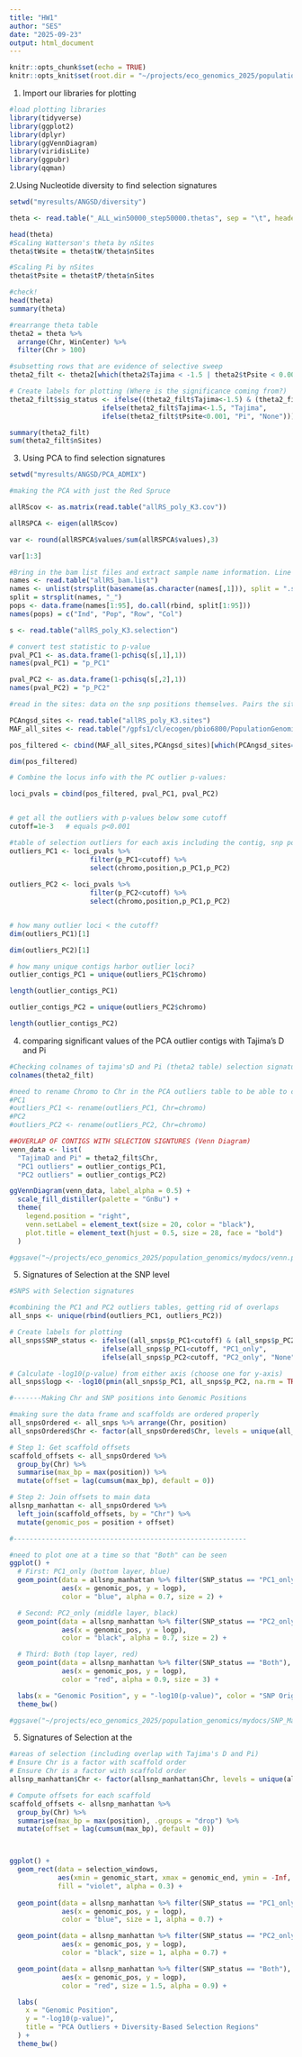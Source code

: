 ```yaml
---
title: "HW1"
author: "SES"
date: "2025-09-23"
output: html_document
---
```


```r
knitr::opts_chunk$set(echo = TRUE)
knitr::opts_knit$set(root.dir = "~/projects/eco_genomics_2025/population_genomics")
```

1. Import our libraries for plotting 
```r
#load plotting libraries 
library(tidyverse)
library(ggplot2)
library(dplyr)
library(ggVennDiagram)
library(viridisLite)
library(ggpubr)
library(qqman)
```
2.Using Nucleotide diversity to find selection signatures
```r
setwd("myresults/ANGSD/diversity")

theta <- read.table("_ALL_win50000_step50000.thetas", sep = "\t", header = T)

head(theta)
#Scaling Watterson's theta by nSites
theta$tWsite = theta$tW/theta$nSites 

#Scaling Pi by nSites
theta$tPsite = theta$tP/theta$nSites 

#check!
head(theta)
summary(theta)

#rearrange theta table 
theta2 = theta %>% 
  arrange(Chr, WinCenter) %>%
  filter(Chr > 100)

#subsetting rows that are evidence of selective sweep
theta2_filt <- theta2[which(theta2$Tajima < -1.5 | theta2$tPsite < 0.001),]

# Create labels for plotting (Where is the significance coming from?)
theta2_filt$sig_status <- ifelse((theta2_filt$Tajima<-1.5) & (theta2_filt$tPsite<cutoff), "Both",
                       ifelse(theta2_filt$Tajima<-1.5, "Tajima",
                       ifelse(theta2_filt$tPsite<0.001, "Pi", "None")))

summary(theta2_filt)
sum(theta2_filt$nSites)

```

3. Using PCA to find selection signatures 
```r
setwd("myresults/ANGSD/PCA_ADMIX")

#making the PCA with just the Red Spruce 

allRScov <- as.matrix(read.table("allRS_poly_K3.cov"))

allRSPCA <- eigen(allRScov)

var <- round(allRSPCA$values/sum(allRSPCA$values),3)

var[1:3]

#Bring in the bam list files and extract sample name information. Line 40 is the data frame with the list of names. The last number is the number of samples (1-95)
names <- read.table("allRS_bam.list")
names <- unlist(strsplit(basename(as.character(names[,1])), split = ".sorted.rmdup.bam"))
split = strsplit(names, "_")
pops <- data.frame(names[1:95], do.call(rbind, split[1:95]))
names(pops) = c("Ind", "Pop", "Row", "Col")

s <- read.table("allRS_poly_K3.selection")

# convert test statistic to p-value
pval_PC1 <- as.data.frame(1-pchisq(s[,1],1))
names(pval_PC1) = "p_PC1"

pval_PC2 <- as.data.frame(1-pchisq(s[,2],1))
names(pval_PC2) = "p_PC2"

#read in the sites: data on the snp positions themselves. Pairs the site information with sites that were selected for analysis in the outlier test.

PCAngsd_sites <- read.table("allRS_poly_K3.sites")
MAF_all_sites <- read.table("/gpfs1/cl/ecogen/pbio6800/PopulationGenomics/ANGSD/allRS_poly.mafs.gz", header=T)

pos_filtered <- cbind(MAF_all_sites,PCAngsd_sites)[which(PCAngsd_sites==1),]

dim(pos_filtered)

# Combine the locus info with the PC outlier p-values:

loci_pvals = cbind(pos_filtered, pval_PC1, pval_PC2)


# get all the outliers with p-values below some cutoff
cutoff=1e-3   # equals p<0.001

#table of selection outliers for each axis including the contig, snp position, and p_values 
outliers_PC1 <- loci_pvals %>%
                    filter(p_PC1<cutoff) %>%
                    select(chromo,position,p_PC1,p_PC2)
                    
outliers_PC2 <- loci_pvals %>%
                    filter(p_PC2<cutoff) %>%
                    select(chromo,position,p_PC1,p_PC2)


# how many outlier loci < the cutoff?
dim(outliers_PC1)[1]

dim(outliers_PC2)[1]

# how many unique contigs harbor outlier loci?
outlier_contigs_PC1 = unique(outliers_PC1$chromo)

length(outlier_contigs_PC1)

outlier_contigs_PC2 = unique(outliers_PC2$chromo)

length(outlier_contigs_PC2)
```
4. comparing significant values of the PCA outlier contigs with Tajima's D and Pi 
```r
#Checking colnames of tajima'sD and Pi (theta2 table) selection signatures
colnames(theta2_filt)

#need to rename Chromo to Chr in the PCA outliers table to be able to compare the 3 tables 
#PC1
#outliers_PC1 <- rename(outliers_PC1, Chr=chromo)
#PC2
#outliers_PC2 <- rename(outliers_PC2, Chr=chromo)

##OVERLAP OF CONTIGS WITH SELECTION SIGNTURES (Venn Diagram)
venn_data <- list( 
  "TajimaD and Pi" = theta2_filt$Chr, 
  "PC1 outliers" = outlier_contigs_PC1, 
  "PC2 outliers" = outlier_contigs_PC2)

ggVennDiagram(venn_data, label_alpha = 0.5) +
  scale_fill_distiller(palette = "GnBu") +
  theme(
    legend.position = "right",
    venn.setLabel = element_text(size = 20, color = "black"),
    plot.title = element_text(hjust = 0.5, size = 28, face = "bold")
  )

#ggsave("~/projects/eco_genomics_2025/population_genomics/mydocs/venn.png", plot = venn, width = 6, height = 4, dpi = 300)


```

5. Signatures of Selection at the SNP level 
```r
#SNPS with Selection signatures

#combining the PC1 and PC2 outliers tables, getting rid of overlaps  
all_snps <- unique(rbind(outliers_PC1, outliers_PC2))

# Create labels for plotting
all_snps$SNP_status <- ifelse((all_snps$p_PC1<cutoff) & (all_snps$p_PC2<cutoff), "Both",
                       ifelse(all_snps$p_PC1<cutoff, "PC1_only",
                       ifelse(all_snps$p_PC2<cutoff, "PC2_only", "None")))

# Calculate -log10(p-value) from either axis (choose one for y-axis)
all_snps$logp <- -log10(pmin(all_snps$p_PC1, all_snps$p_PC2, na.rm = TRUE))

#-------Making Chr and SNP positions into Genomic Positions

#making sure the data frame and scaffolds are ordered properly 
all_snpsOrdered <- all_snps %>% arrange(Chr, position)
all_snpsOrdered$Chr <- factor(all_snpsOrdered$Chr, levels = unique(all_snpsOrdered$Chr))

# Step 1: Get scaffold offsets
scaffold_offsets <- all_snpsOrdered %>%
  group_by(Chr) %>%
  summarise(max_bp = max(position)) %>%
  mutate(offset = lag(cumsum(max_bp), default = 0))

# Step 2: Join offsets to main data
allsnp_manhattan <- all_snpsOrdered %>%
  left_join(scaffold_offsets, by = "Chr") %>%
  mutate(genomic_pos = position + offset)

#----------------------------------------------------------

#need to plot one at a time so that "Both" can be seen
ggplot() +
  # First: PC1_only (bottom layer, blue)
  geom_point(data = allsnp_manhattan %>% filter(SNP_status == "PC1_only"),
             aes(x = genomic_pos, y = logp),
             color = "blue", alpha = 0.7, size = 2) +

  # Second: PC2_only (middle layer, black)
  geom_point(data = allsnp_manhattan %>% filter(SNP_status == "PC2_only"),
             aes(x = genomic_pos, y = logp),
             color = "black", alpha = 0.7, size = 2) +

  # Third: Both (top layer, red)
  geom_point(data = allsnp_manhattan %>% filter(SNP_status == "Both"),
             aes(x = genomic_pos, y = logp),
             color = "red", alpha = 0.9, size = 3) +

  labs(x = "Genomic Position", y = "-log10(p-value)", color = "SNP Origin") +
  theme_bw()

#ggsave("~/projects/eco_genomics_2025/population_genomics/mydocs/SNP_Manhattan.png", plot = SNP_Manhattan, width = 6, height = 4, dpi = 300)
```
5. Signatures of Selection at the 
```r
#areas of selection (including overlap with Tajima's D and Pi)
# Ensure Chr is a factor with scaffold order
# Ensure Chr is a factor with scaffold order
allsnp_manhattan$Chr <- factor(allsnp_manhattan$Chr, levels = unique(allsnp_manhattan$Chr))

# Compute offsets for each scaffold
scaffold_offsets <- allsnp_manhattan %>%
  group_by(Chr) %>%
  summarise(max_bp = max(position), .groups = "drop") %>%
  mutate(offset = lag(cumsum(max_bp), default = 0))



ggplot() +
  geom_rect(data = selection_windows,
            aes(xmin = genomic_start, xmax = genomic_end, ymin = -Inf, ymax = Inf),
            fill = "violet", alpha = 0.3) +
  
  geom_point(data = allsnp_manhattan %>% filter(SNP_status == "PC1_only"),
             aes(x = genomic_pos, y = logp),
             color = "blue", size = 1, alpha = 0.7) +

  geom_point(data = allsnp_manhattan %>% filter(SNP_status == "PC2_only"),
             aes(x = genomic_pos, y = logp),
             color = "black", size = 1, alpha = 0.7) +

  geom_point(data = allsnp_manhattan %>% filter(SNP_status == "Both"),
             aes(x = genomic_pos, y = logp),
             color = "red", size = 1.5, alpha = 0.9) +

  labs(
    x = "Genomic Position",
    y = "-log10(p-value)",
    title = "PCA Outliers + Diversity-Based Selection Regions"
  ) +
  theme_bw()

```


